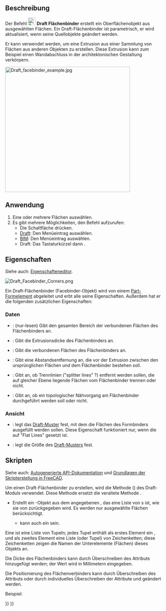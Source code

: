 <languages/>

{{Docnav/de
|[[Draft_Point/de|Punkt]]
|[[Draft_ShapeString/de|Textform]]
|[[Draft_Workbench/de|Draft]]
|IconL=Draft_Point.svg 
|IconR=Draft_ShapeString.svg 
|IconC=Workbench_Draft.svg
}}

{{GuiCommand/de
|Name=Draft Facebinder
|Name/de=Draft Flächenbinder
|MenuLocation=Zeichnen → Flächenverbinder<br>3D/BIM → Generische 3D-Werkzeuge → Flächenverbinder
|Workbenches=[[Draft_Workbench/de|Draft]], [[BIM_Workbench/de|BIM]]
|Shortcut=Draft: {{KEY|F}} {{KEY|F}}
|Version=0.14
}}

<span id="Description"></span>
==Beschreibung==

Der Befehl [[Image:Draft_Facebinder.svg|24px]] '''Draft Flächenbinder''' erstellt ein Oberflächenobjekt aus ausgewählten Flächen. Ein Draft-Flächenbinder ist parametrisch, er wird aktualisiert, wenn seine Quellobjekte geändert werden.

Er kann verwendet werden, um eine Extrusion aus einer Sammlung von Flächen aus anderen Objekten zu erstellen. Diese Extrusion kann zum Beispiel einen Wandabschluss in der architektonischen Gestaltung
verkörpern.

[[Image:Draft_facebinder_example.jpg|400px]]
{{Caption|Flächenbinder erstellt aus den Wandflächen}}

<span id="Usage"></span>
==Anwendung==

# Eine oder mehrere Flächen auswählen.
# Es gibt mehrere Möglichkeiten, den Befehl aufzurufen:
#* Die Schaltfläche {{Button|[[Image:Draft_Facebinder.svg|16px]] [[Draft_Facebinder/de|Flächenverbinder]]}} drücken.
#* [[Draft_Workbench/de|Draft]]: Den Menüeintrag {{MenuCommand|Zeichnen → [[Image:Draft_Facebinder.svg|16px]] Flächenverbinder}} auswählen.
#* [[BIM_Workbench/de|BIM]]: Den Menüeintrag {{MenuCommand|3D/BIM → Generische 3D-Werkzeuge → [[Image:Draft_Facebinder.svg|16px]] Flächenverbinder}} auswählen.
#* Draft: Das Tastaturkürzel {{KEY|F}} dann {{KEY|F}}.

<span id="Properties"></span>
== Eigenschaften ==

Siehe auch: [[Property_editor/de|Eigenschafteneditor]].

[[File:Draft_Facebinder_Corners.png]]
{{Caption|Links ein extrudierter Flächenbinder mit geschlossener Ecke (rosa),<br>
rechts ein extrudierter Flächenbinder mit offener Ecke (orange).<br>
Geschlossener Ecken sind eine Funktion in der Version 1.1}}

Ein Draft-Flächenbinder (Facebinder-Objekt) wird von einem [[Part_Feature/de|Part-Formelement]] abgeleitet und erbt alle seine Eigenschaften. Außerdem hat er die folgenden zusätzlichen Eigenschaften:

<span id="Data"></span>
===Daten===

{{TitleProperty|Draft}}

<div class="mw-translate-fuzzy">
* {{PropertyData/de|Area|Area}}: (nur-lesen) Gibt den gesamten Bereich der verbundenen Flächen des Flächenbinders an.
* {{PropertyData/de|Extrusion|Distance}}: Gibt die Extrusionsdicke des Flächenbinders an.
* {{PropertyData/de|Faces|LinkSubList}}: Gibt die verbundenen Flächen des Flächenbinders an.
* {{PropertyData/de|Offset|Distance}}: Gibt eine Abstandsentfernung an, die vor der Extrusion zwischen den ursprünglichen Flächen und dem Flächenbinder bestehen soll.
* {{PropertyData/de|Remove Splitter|Bool}}: Gibt an, ob Trennlinien ("splitter lines" ?) entfernt werden sollen, die auf gleicher Ebene liegende Flächen vom Flächenbinder trennen oder nicht.
* {{PropertyData/de|Sew|Bool}}: Gibt an, ob ein topologischer Nähvorgang am Flächenbinder durchgeführt werden soll oder nicht.
</div>

<span id="View"></span>
===Ansicht===

{{TitleProperty|Draft}}

* {{PropertyView/de|Muster}}: legt das [[Draft Pattern/de|Draft-Muster]] fest, mit dem die Flächen des Formbinders ausgefüllt werden sollen. Diese Eigenschaft funktioniert nur, wenn die {{PropertyView/de|Display Mode}} auf "Flat Lines" gesetzt ist.
* {{PropertyView/de|Muster Grösse}}: legt die Größe des [[Draft_Pattern/de|Draft-Musters]] fest.

<span id="Scripting"></span>
==Skripten==

Siehe auch: [https://freecad.github.io/SourceDoc/ Autogenerierte API-Dokumentation] und [[FreeCAD_Scripting_Basics/de|Grundlagen der Skripterstellung in FreeCAD]].

Um einen Draft-Flächenbinder zu erstellen, wird die Methode {{incode|make_facebinder}} ({{Version/de|0.19}}) des Draft-Moduls verwendet. Diese Methode ersetzt die veraltete Methode {{incode|makeFacebinder}}.

{{Code|code=
facebinder = make_facebinder(selectionset)
}}

* Erstellt ein {{incode|facebinder}}-Objekt aus dem angegebenen {{incode|selectionset}}, das eine Liste von {{incode|SelectionObject}}s ist, wie sie von {{incode|FreeCADGui.Selection.getSelectionEx()}} zurückgegeben wird. Es werden nur ausgewählte Flächen berücksichtigt.
** {{incode|selectionset}} kann auch ein {{incode|PropertyLinkSubList}} sein.
 
Eine {{incode|PropertyLinkSubList}} ist eine Liste von Tupeln; jedes Tupel enthält als erstes Element ein {{incode|object}}, und als zweites Element eine Liste (oder Tupel) von Zeichenketten; diese Zeichenketten zeigen die Namen der Unterelemente (Flächen) dieses Objekts an.

{{Code|code=
PropertyLinkSubList = [tuple1, tuple2, tuple3, ...]
PropertyLinkSubList = [(object1, list1), (object2, list2), (object3, list3), ...]
PropertyLinkSubList = [(object1, ['Face1', 'Face4', 'Face6']), ...]
PropertyLinkSubList = [(object1, ('Face1', 'Face4', 'Face6')), ...]
}}

Die Dicke des Flächenbinders kann durch Überschreiben des Attributs {{incode|Extrusion}} hinzugefügt werden; der Wert wird in Millimetern eingegeben.

Die Positionierung des Flächenverbinders kann durch Überschreiben des Attributs {{incode|Placement}} oder durch individuelles Überschreiben der Attribute {{incode|Placement.Base}} und {{incode|Placement.Rotation}} geändert werden.

Beispiel:

{{Code|code=
import FreeCAD as App
import FreeCADGui as Gui
import Draft

doc = App.newDocument()

# Insert a solid box
box = doc.addObject("Part::Box", "Box")
box.Length = 2300
box.Width = 800
box.Height = 1000

# selection = Gui.Selection.getSelectionEx()
selection = [(box, ("Face1", "Face6"))]
facebinder = Draft.make_facebinder(selection)
facebinder.Extrusion = 50

doc.recompute()

facebinder.Placement.Base = App.Vector(1000, -1000, 100)
facebinder.ViewObject.ShapeColor = (0.99, 0.99, 0.4)

doc.recompute()
}}


{{Docnav/de
|[[Draft_Point/de|Punkt]]
|[[Draft_ShapeString/de|Textform]]
|[[Draft_Workbench/de|Draft]]
|IconL=Draft_Point.svg 
|IconR=Draft_ShapeString.svg 
|IconC=Workbench_Draft.svg
}}

{{Draft Tools navi{{#translation:}}}}
{{Userdocnavi{{#translation:}}}}